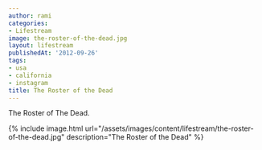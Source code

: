 ```yaml
---
author: rami
categories:
- Lifestream
image: the-roster-of-the-dead.jpg
layout: lifestream
publishedAt: '2012-09-26'
tags:
- usa
- california
- instagram
title: The Roster of the Dead
---
```


The Roster of The Dead. 

{% include image.html url="/assets/images/content/lifestream/the-roster-of-the-dead.jpg" description="The Roster of the Dead" %}